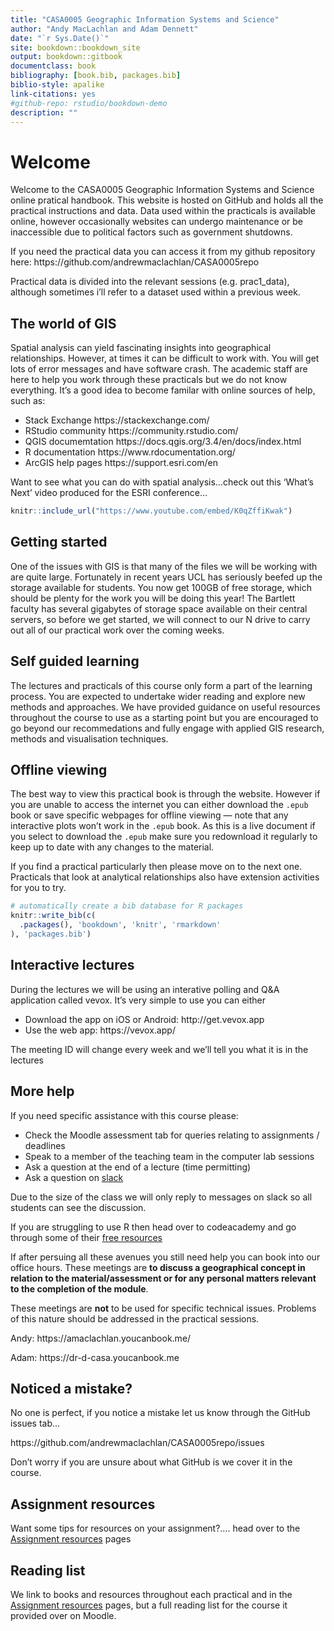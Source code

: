 ```yaml
--- 
title: "CASA0005 Geographic Information Systems and Science"
author: "Andy MacLachlan and Adam Dennett"
date: "`r Sys.Date()`"
site: bookdown::bookdown_site
output: bookdown::gitbook
documentclass: book
bibliography: [book.bib, packages.bib]
biblio-style: apalike
link-citations: yes
#github-repo: rstudio/bookdown-demo
description: ""
---
```


# Welcome {-}

Welcome to the CASA0005 Geographic Information Systems and Science online pratical handbook. This website is hosted on GitHub and holds all the practical instructions and data. Data used within the practicals is available online, however occasionally websites can undergo maintenance or be inaccessible due to political factors such as government shutdowns.  

If you need the practical data you can access it from my github repository here: https://github.com/andrewmaclachlan/CASA0005repo

Practical data is divided into the relevant sessions (e.g. prac1_data), although sometimes i'll refer to a dataset used within a previous week. 

## The world of GIS {-}

Spatial analysis can yield fascinating insights into geographical relationships. However, at times it can be difficult to work with. You will get lots of error messages and have software crash. The academic staff are here to help you work through these practicals but we do not know everything. It's a good idea to become familar with online sources of help, such as:

* Stack Exchange https://stackexchange.com/
* RStudio community https://community.rstudio.com/
* QGIS documemtation https://docs.qgis.org/3.4/en/docs/index.html
* R documentation https://www.rdocumentation.org/
* ArcGIS help pages https://support.esri.com/en

Want to see what you can do with spatial analysis...check out this 'What's Next' video produced for the ESRI conference...

```r
knitr::include_url("https://www.youtube.com/embed/K0qZffiKwak")
```

## Getting started {-}

One of the issues with GIS is that many of the files we will be working with are quite large. Fortunately in recent years UCL has seriously beefed up the storage available for students. You now get 100GB of free storage, which should be plenty for the work you will be doing this year! The Bartlett faculty has several gigabytes of storage space available on their central servers, so before we get started, we will connect to our N drive to carry out all of our practical work over the coming weeks. 

## Self guided learning {-}

The lectures and practicals of this course only form a part of the learning process. You are expected to undertake wider reading and explore new methods and approaches. We have provided guidance on useful resources throughout the course to use as a starting point but you are encouraged to go beyond our recommedations and fully engage with applied GIS research, methods and visualisation techniques.

## Offline viewing {-}

The best way to view this practical book is through the website. However if you are unable to access the internet you can either download the ```.epub``` book or save specific webpages for offline viewing --- note that any interactive plots won't work in the ```.epub``` book. As this is a live document if you select to download the ```.epub``` make sure you redownload it regularly to keep up to date with any changes to the material. 

If you find a practical particularly then please move on to the next one. Practicals that look at analytical relationships also have extension activities for you to try.

```r
# automatically create a bib database for R packages
knitr::write_bib(c(
  .packages(), 'bookdown', 'knitr', 'rmarkdown'
), 'packages.bib')
```

## Interactive lectures {-}

During the lectures we will be using an interative polling and Q&A application called vevox. It's very simple to use you can either

* Download the app on iOS or Android: http://get.vevox.app 
* Use the web app: https://vevox.app/

The meeting ID will change every week and we'll tell you what it is in the lectures

## More help {-}

If you need specific assistance with this course please:

* Check the Moodle assessment tab for queries relating to assignments / deadlines 
* Speak to a member of the teaching team in the computer lab sessions
* Ask a question at the end of a lecture (time permitting)
* Ask a question on [slack](https://join.slack.com/t/casa0005-gis-19-20/shared_invite/enQtNzIyNzAwMTQ0MzU4LTE3MWYwYzExYWQxYzFkNzhiMTRhYmNjN2EzNGY0Y2FiZTVhNGQ5YTg4ZDZjZGRjM2E4YjNkNDIxMjMzYTcxOTQ)

Due to the size of the class we will only reply to messages on slack so all students can see the discussion.

If you are struggling to use R then head over to codeacademy and go through some of their [free resources](https://www.codecademy.com/learn/learn-r)

If after persuing all these avenues you still need help you can book into our office hours. These meetings are **to discuss a geographical concept in relation to the material/assessment or for any personal matters relevant to the completion of the module**.

These meetings are **not** to be used for specific technical issues. Problems of this nature should be addressed in the practical sessions.

Andy: https://amaclachlan.youcanbook.me/ 

Adam: https://dr-d-casa.youcanbook.me

## Noticed a mistake? {-}

No one is perfect, if you notice a mistake let us know through the GitHub issues tab...

https://github.com/andrewmaclachlan/CASA0005repo/issues

Don't worry if you are unsure about what GitHub is we cover it in the course.

## Assignment resources {-}

Want some tips for resources on your assignment?.... head over to the [Assignment resources] pages

## Reading list {-}

We link to books and resources throughout each practical and in the [Assignment resources] pages, but a full reading list for the course it provided over on Moodle.

